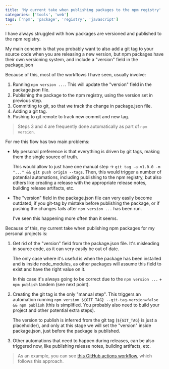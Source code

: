 ```yaml
---
title: 'My current take when publishing packages to the npm registry'
categories: ['tools', 'web']
tags: ['npm', 'package', 'registry', 'javascript']
---
```


I have always struggled with how packages are versioned and published to the npm registry.

My main concern is that you probably want to also add a git tag to your source code when you are releasing a new version, but npm packages have their own versioning system, and include a "version" field in the package.json

Because of this, most of the workflows I have seen, usually involve:

1. Running `npm version ...`. This will update the "version" field in the package.json file.
2. Publishing the package to the npm registry, using the version set in previous step.
3. Committing to git, so that we track the change in package.json file.
4. Adding a git tag.
5. Pushing to git remote to track new commit and new tag.

> Steps 3 and 4 are frequently done automatically as part of `npm version`.

For me this flow has two main problems:

* My personal preference is that everything is driven by git tags, making them the single source of truth.

  This would allow to just have one manual step -> `git tag -a v1.0.0 -m "..." && git push origin --tags`. Then, this would trigger a number of potential automations, including publishing to the npm registry, but also others like creating a release with the appropriate release notes, building release artifacts, etc.

* The "version" field in the package.json file can very easily become outdated, if you git-tag by mistake before publishing the package, or if pushing the changes fails after `npm version ...` has been run.

  I've seen this happening more often than it seems.

Because of this, my current take when publishing npm packages for my personal projects is:

1. Get rid of the "version" field from the package.json file. It's misleading in source code, as it can very easily be out of date.

    The only case where it's useful is when the package has been installed and is inside node_modules, as other packages will assume this field to exist and have the right value on it.

    In this case it's always going to be correct due to  the `npm version ...` + `npm publish` tandem (see next point).

2. Creating the git tag is the only "manual step". This triggers an automation running `npm version ${GIT_TAG} --git-tag-version=false && npm publish` (this is simplified. You probably also need to build your project and other potential extra steps).

    The version to publish is inferred from the git tag (`${GIT_TAG}` is just a placeholder), and only at this stage we will set the "version" inside package.json, just before the package is published.

3. Other automations that need to happen during releases, can be also triggered now, like publishing release notes, building artifacts, etc.

> As an example, you can see [this GitHub actions workflow](https://github.com/shlinkio/github-actions/blob/24de7a2b89a9eb11b0acfd184de7187698b051b6/.github/workflows/js-lib-publish.yml), which follows this approach.
